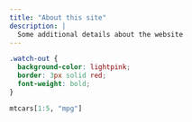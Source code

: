 ```yaml
---
title: "About this site"
description: |
  Some additional details about the website
---
```



```css
.watch-out {
  background-color: lightpink;
  border: 3px solid red;
  font-weight: bold;
}
```
```r
mtcars[1:5, "mpg"]
```
